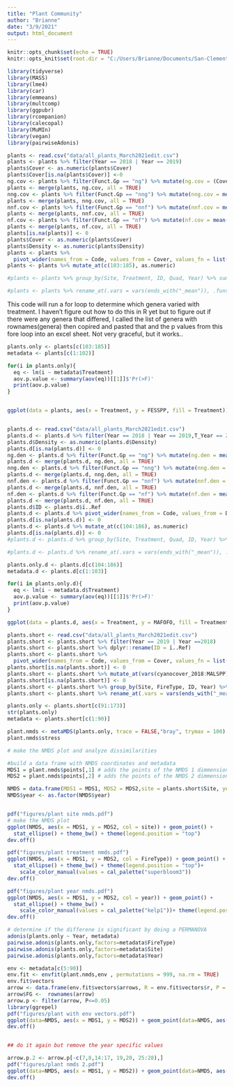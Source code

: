 ```yaml
---
title: "Plant Community"
author: "Brianne"
date: "3/9/2021"
output: html_document
---
```


```r
knitr::opts_chunk$set(echo = TRUE)
knitr::opts_knit$set(root.dir = "C:/Users/Brianne/Documents/San-Clemente-Biocrust-/")
```

```r
library(tidyverse)
library(MASS)
library(lme4)
library(car)
library(emmeans)
library(multcomp)
library(ggpubr)
library(rcompanion)
library(calecopal)
library(MuMIn)
library(vegan)
library(pairwiseAdonis)
```

```r
plants <- read.csv("data/all_plants_March2021edit.csv")
plants <- plants %>% filter(Year == 2018 | Year == 2019) 
plants$Cover <- as.numeric(plants$Cover)
plants$Cover[is.na(plants$Cover)] <-0
ng.cov <- plants %>% filter(Funct.Gp == "ng") %>% mutate(ng.cov = (Cover))
plants <- merge(plants, ng.cov, all = TRUE)
nng.cov <- plants %>% filter(Funct.Gp == "nng") %>% mutate(nng.cov = mean(Cover))
plants <- merge(plants, nng.cov, all = TRUE)
nnf.cov <- plants %>% filter(Funct.Gp == "nnf") %>% mutate(nnf.cov = mean(Cover))
plants <- merge(plants, nnf.cov, all = TRUE)
nf.cov <- plants %>% filter(Funct.Gp == "nf") %>% mutate(nf.cov = mean(Cover))
plants <- merge(plants, nf.cov, all = TRUE)
plants[is.na(plants)] <- 0
plants$Cover <- as.numeric(plants$Cover)
plants$Density <- as.numeric(plants$Density)
plants <- plants %>% 
  pivot_wider(names_from = Code, values_from = Cover, values_fn = list(Cover = sum))
plants <- plants %>% mutate_at(c(103:185), as.numeric)

#plants <- plants %>% group_by(Site, Treatment, ID, Quad, Year) %>% summarize_at(vars(ng.cov:VIOPED),list(mean = mean))

#plants <- plants %>% rename_at(.vars = vars(ends_with("_mean")), .funs = funs(sub("[_]mean$", "", .)))


```


This code will run a for loop to determine which genera varied with treatment. I haven't figure out how to do this in R yet but to figure out if there were any genera that differed, I called the list of genera with rownames(genera) then copired and pasted that and the p values from this fore loop into an excel sheet. Not very graceful, but it works..
```r
plants.only <- plants[c(103:185)]
metadata <- plants[c(1:102)]

for(i in plants.only){
  eq <- lm(i ~ metadata$Treatment)
  aov.p.value <- summary(aov(eq))[[1]]$'Pr(>F)'
  print(aov.p.value)
} 


ggplot(data = plants, aes(x = Treatment, y = FESSPP, fill = Treatment)) + geom_bar(stat = "identity")



```

```r
plants.d <- read.csv("data/all_plants_March2021edit.csv")
plants.d <- plants.d %>% filter(Year == 2018 | Year == 2019,T_Year == 2017)
plants.d$Density <- as.numeric(plants.d$Density)
plants.d[is.na(plants.d)] <- 0
ng.den <- plants.d %>% filter(Funct.Gp == "ng") %>% mutate(ng.den = mean(Density))
plants.d <- merge(plants.d, ng.den, all = TRUE)
nng.den <- plants.d %>% filter(Funct.Gp == "nng") %>% mutate(nng.den = mean(Density))
plants.d <- merge(plants.d, nng.den, all = TRUE)
nnf.den <- plants.d %>% filter(Funct.Gp == "nnf") %>% mutate(nnf.den = mean(Density))
plants.d <- merge(plants.d, nnf.den, all = TRUE)
nf.den <- plants.d %>% filter(Funct.Gp == "nf") %>% mutate(nf.den = mean(Density))
plants.d <- merge(plants.d, nf.den, all = TRUE)
plants.d$ID <- plants.d$ï..Ref
plants.d <- plants.d %>% pivot_wider(names_from = Code, values_from = Density, values_fn = list(Density = mean))
plants.d[is.na(plants.d)] <- 0
plants.d <- plants.d %>% mutate_at(c(104:186), as.numeric)
plants.d[is.na(plants.d)] <- 0
#plants.d <- plants.d %>% group_by(Site, Treatment, Quad, ID, Year) %>% summarize_at(vars(ng.den:VIOPED),list(mean = mean))

#plants.d <- plants.d %>% rename_at(.vars = vars(ends_with("_mean")), .funs = funs(sub("[_]mean$", "", .)))

```

```r


plants.only.d <- plants.d[c(104:186)]
metadata.d <- plants.d[c(1:103)]

for(i in plants.only.d){
  eq <- lm(i ~ metadata.d$Treatment)
  aov.p.value <- summary(aov(eq))[[1]]$'Pr(>F)'
  print(aov.p.value)
} 

ggplot(data = plants.d, aes(x = Treatment, y = MAFOFO, fill = Treatment)) + geom_bar(stat = "identity")

```


```r
plants.short <- read.csv("data/all_plants_March2021edit.csv")
plants.short <- plants.short %>% filter(Year == 2019 | Year ==2018)
plants.short <- plants.short %>% dplyr::rename(ID = ï..Ref)
plants.short <- plants.short %>% 
  pivot_wider(names_from = Code, values_from = Cover, values_fn = list(Cover = sum))
plants.short[is.na(plants.short)] <- 0
plants.short <- plants.short %>% mutate_at(vars(cyanocover_2018:MALSPP), as.numeric)
plants.short[is.na(plants.short)] <- 0
plants.short <- plants.short %>% group_by(Site, FireType, ID, Year) %>% summarize_at(vars(cyanocover_2018:MALSPP),list(mean = mean))
plants.short <- plants.short %>% rename_at(.vars = vars(ends_with("_mean")), .funs = funs(sub("[_]mean$", "", .)))

plants.only <- plants.short[c(91:173)]
str(plants.only)
metadata <- plants.short[c(1:90)]

plant.nmds <- metaMDS(plants.only, trace = FALSE,"bray", trymax = 100)
plant.nmds$stress 

# make the NMDS plot and analyze dissimilarities 

#build a data frame with NMDS coordinates and metadata 
MDS1 = plant.nmds$points[,1] # adds the points of the NMDS 1 dimmension
MDS2 = plant.nmds$points[,2] # adds the points of the NMDS 2 dimmension

NMDS = data.frame(MDS1 = MDS1, MDS2 = MDS2,site = plants.short$Site, year = plants.short$Year, FireType = plants.short$FireType)# this builds a dataframe with the NMDS dimmensions, treatment, site, and burn year 
NMDS$year <- as.factor(NMDS$year)


pdf("figures/plant site nmds.pdf")
# make the NMDS plot
ggplot(NMDS, aes(x = MDS1, y = MDS2, col = site)) + geom_point() + 
  stat_ellipse() + theme_bw() + theme(legend.position = "top")
dev.off()

pdf("figures/plant treatment nmds.pdf")
ggplot(NMDS, aes(x = MDS1, y = MDS2, col = FireType)) + geom_point() + 
  stat_ellipse() + theme_bw() + theme(legend.position = "top")+
    scale_color_manual(values = cal_palette("superbloom3"))
dev.off()

pdf("figures/plant year nmds.pdf")
ggplot(NMDS, aes(x = MDS1, y = MDS2, col = year)) + geom_point() + 
  stat_ellipse() + theme_bw() +
    scale_color_manual(values = cal_palette("kelp1"))+ theme(legend.position = "top")
dev.off()

# determine if the differene is significant by doing a PERMANOVA
adonis(plants.only ~ Year, metadata) 
pairwise.adonis(plants.only,factors=metadata$FireType)
pairwise.adonis(plants.only,factors=metadata$Site)
pairwise.adonis(plants.only,factors=metadata$Year)

env <- metadata[c(5:90)]
env.fit <- envfit(plant.nmds,env , permutations = 999, na.rm = TRUE)
env.fit$vectors
arrow <- data.frame(env.fit$vectors$arrows, R = env.fit$vectors$r, P = env.fit$vectors$pvals)
arrow$FG <-  rownames(arrow)
arrow.p <- filter(arrow, P<=0.05)
library(ggrepel)
pdf("figures/plant with env vectors.pdf")
ggplot(data=NMDS, aes(x = MDS1, y = MDS2)) + geom_point(data=NMDS, aes(MDS1, MDS2, shape =year),position=position_jitter(.1)) + stat_ellipse(aes(fill=FireType), alpha=.2,type='t',size =1, geom="polygon")+ theme_minimal()+ geom_segment(data=arrow.p, aes(x=0, y=0, xend=NMDS1, yend=NMDS2, color=FG), arrow=arrow(length=unit(.2, "cm")*arrow.p$R)) + geom_label_repel(data=arrow.p, aes(x=NMDS1, y=NMDS2,  label = FG),  label.padding = 0.1, label.size = 0.1, size =3, max.overlaps = 15) + theme(legend.position = "none")
dev.off()


## do it again but remove the year specific values 

arrow.p.2 <- arrow.p[-c(7,8,14:17, 19,20, 25:28),]
pdf("figures/plant nmds 2.pdf")
ggplot(data=NMDS, aes(x = MDS1, y = MDS2)) + geom_point(data=NMDS, aes(MDS1, MDS2, shape =year),position=position_jitter(.1)) + stat_ellipse(aes(fill=treatment), alpha=.2,type='t',size =1, geom="polygon")+ theme_minimal()+ geom_segment(data=arrow.p.2, aes(x=0, y=0, xend=NMDS1, yend=NMDS2, color=FG), arrow=arrow(length=unit(.2, "cm")*arrow.p$R)) + geom_label_repel(data=arrow.p.2, aes(x=NMDS1, y=NMDS2,  label = FG),  label.padding = 0.1, label.size = 0.1, size =3, max.overlaps = 15) + theme(legend.position = "none")
dev.off()



```
